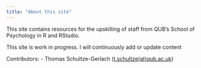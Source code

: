 ```yaml
---
title: "About this site"
---
```


This site contains resources for the upskilling of staff from QUB's School of Psychology in R and RStudio.


::: {.alert .alert-info}
This site is work in progress. I will continuously add or update content
:::

Contributors:
- Thomas Schultze-Gerlach ([t.schultze(at)qub.ac.uk](mailto:t.schultze@qub.ac.uk))

